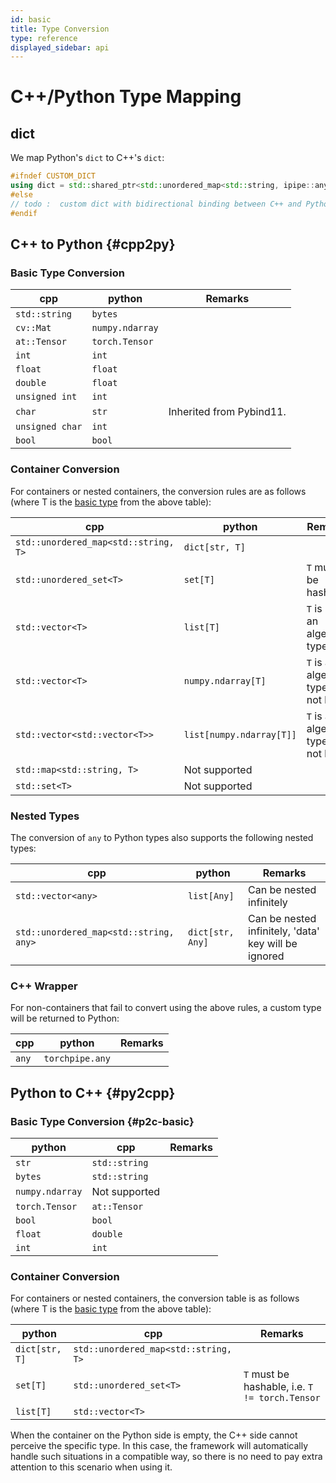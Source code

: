 ```yaml
---
id: basic
title: Type Conversion
type: reference
displayed_sidebar: api
---
```

# C++/Python Type Mapping

## dict
We map Python's `dict` to C++'s `dict`:
```cpp
#ifndef CUSTOM_DICT
using dict = std::shared_ptr<std::unordered_map<std::string, ipipe::any>>;
#else
// todo :  custom dict with bidirectional binding between C++ and Python
#endif
```

## C++ to Python {#cpp2py}

### Basic Type Conversion


| cpp             | python          | Remarks                  |
|-----------------|-----------------|--------------------------|
| `std::string`   | `bytes`         |                          |
| `cv::Mat`       | `numpy.ndarray` |                          |
| `at::Tensor`    | `torch.Tensor`  |                          |
| `int`           | `int`           |                          |
| `float`         | `float`         |                          |
| `double`        | `float`         |                          |
| `unsigned int`  | `int`           |                          |
| `char`          | `str`           | Inherited from Pybind11. |
| `unsigned char` | `int`           |                          |
| `bool`          | `bool`          |                          |
### Container Conversion

For containers or nested containers, the conversion rules are as follows (where T is the [basic type](#basic-type-conversion) from the above table):

| cpp                                  | python                   | Remarks                               |
|--------------------------------------|--------------------------|---------------------------------------|
| `std::unordered_map<std::string, T>` | `dict[str, T]`           |                                       |
| `std::unordered_set<T>`              | `set[T]`                 | `T` must be hashable                  |
| `std::vector<T>`                     | `list[T]`                | `T` is not an algebraic type          |
| `std::vector<T>`                     | `numpy.ndarray[T]`       | `T` is an algebraic type and not bool |
| `std::vector<std::vector<T>>`        | `list[numpy.ndarray[T]]` | `T` is an algebraic type and not bool |
| `std::map<std::string, T>`           | Not supported            |                                       |
| `std::set<T>`                        | Not supported            |                                       |

### Nested Types

The conversion of `any` to Python types also supports the following nested types:

| cpp                                    | python           | Remarks                                              |
|----------------------------------------|------------------|------------------------------------------------------|
| `std::vector<any>`                     | `list[Any]`      | Can be nested infinitely                             |
| `std::unordered_map<std::string, any>` | `dict[str, Any]` | Can be nested infinitely, 'data' key will be ignored |

### C++ Wrapper

For non-containers that fail to convert using the above rules, a custom type will be returned to Python:

| cpp   | python          | Remarks |
|-------|-----------------|---------|
| `any` | `torchpipe.any` |         |
 

## Python to C++ {#py2cpp}

### Basic Type Conversion {#p2c-basic}

| python          | cpp           | Remarks |
|-----------------|---------------|---------|
| `str`           | `std::string` |         |
| `bytes`         | `std::string` |         |
| `numpy.ndarray` | Not supported |         |
| `torch.Tensor`  | `at::Tensor`  |         |
| `bool`          | `bool`        |         |
| `float`         | `double`      |         |
| `int`           | `int`         |         |
### Container Conversion

For containers or nested containers, the conversion table is as follows (where T is the [basic type](#p2c-basic) from the above table):

| python         | cpp                                  | Remarks                                        |
|----------------|--------------------------------------|------------------------------------------------|
| `dict[str, T]` | `std::unordered_map<std::string, T>` |                                                |
| `set[T]`       | `std::unordered_set<T>`              | `T` must be hashable, i.e. `T != torch.Tensor` |
| `list[T]`      | `std::vector<T>`                     |                                                |
When the container on the Python side is empty, the C++ side cannot perceive the specific type. In this case, the framework will automatically handle such situations in a compatible way, so there is no need to pay extra attention to this scenario when using it.